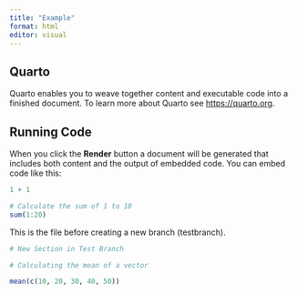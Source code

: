 ```yaml
---
title: "Example"
format: html
editor: visual
---
```


## Quarto

Quarto enables you to weave together content and executable code into a finished document. To learn more about Quarto see <https://quarto.org>.

## Running Code

When you click the **Render** button a document will be generated that includes both content and the output of embedded code. You can embed code like this:

```r
1 + 1
```

```r
# Calculate the sum of 1 to 10
sum(1:20)


```

This is the file before creating a new branch (testbranch).

```r
# New Section in Test Branch

# Calculating the mean of a vector

mean(c(10, 20, 30, 40, 50))
```
